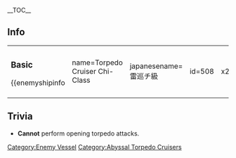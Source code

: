 __TOC__
==Info==
{|
|
===Basic===
{{enemyshipinfo
| name=Torpedo Cruiser Chi-Class
| japanesename=雷巡チ級
| id=508
| image=[[File:Chi_n.png|x286px]]
| color=gray
| type=Torpedo Cruiser
| class=Abyssal
| hp=48
| firepower=18
| armor=22
| torpedo=48
| evasion=18
| AA=10
| aircraft=6
| speed=Fast
| LOS=4
| ASW=30
| range=Middle
| luck=5
| slot=3
| time=''unbuildable''
| slot1=5inch Single AA Cannon
| slot2=21inch Torpedo
| slot3=21inch Torpedo
| slot4=-Locked-
| space1=2
| space2=2
| space3=2
| space4=-}}
| style="width: 50px;"|
|

===Elite===
{{enemyshipinfo
| name=Torpedo Cruiser Chi-Class Elite
| japanesename=雷巡チ級 elite
| id=521
| image=[[File:Chi_e.png|x286px]]
| color=red
| type=Torpedo Cruiser
| class=Abyssal
| hp=50
| firepower=35
| armor=34
| torpedo=72
| evasion=30
| AA=20
| aircraft=6
| speed=Fast
| LOS=10
| ASW=40
| range=Middle
| luck=10
| slot=3
| time=''unbuildable''
| slot1=6inch Twin Rapid-fire Cannon
| slot2=21inch Torpedo Mk.II
| slot3=21inch Torpedo Mk.II
| slot4=-Locked-
| space1=2
| space2=2
| space3=2
| space4=-}}
| style="width: 50px;"|
|

===Flagship===
{{enemyshipinfo
| name=Torpedo Cruiser Chi-Class Flagship
| japanesename=雷巡チ級 flagship
| id=559
| image=[[File:Chi_f.png|x286px]]
| color=yellow
| type=Torpedo Cruiser
| class=Abyssal
| hp=70
| firepower=50
| armor=60
| torpedo=120
| evasion=55
| AA=30
| aircraft=3
| speed=Fast
| LOS=15
| ASW=50
| range=Middle
| luck=30
| slot=3
| time=''unbuildable''
| slot1=6inch Twin Rapid-fire Cannon
| slot2=High-speed Abyssal Torpedo
| slot3=High-speed Abyssal Torpedo
| slot4=-Locked-}}
|}

==Trivia==
*'''Cannot''' perform opening torpedo attacks.

{{Enemyshiplist}}
[[Category:Enemy Vessel]]
[[Category:Abyssal Torpedo Cruisers]]